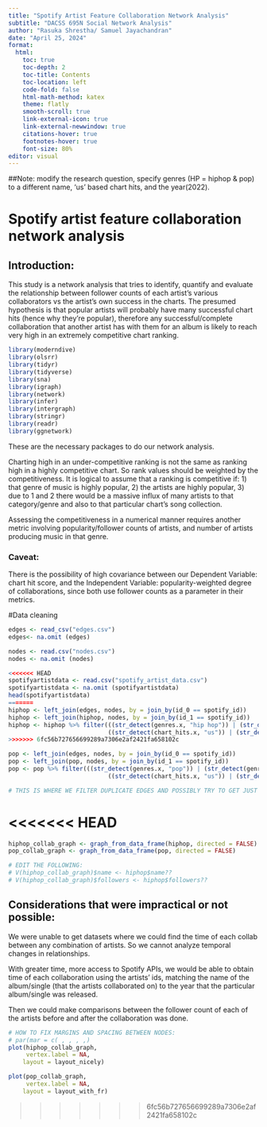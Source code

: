 ```yaml
---
title: "Spotify Artist Feature Collaboration Network Analysis"
subtitle: "DACSS 695N Social Network Analysis"
author: "Rasuka Shrestha/ Samuel Jayachandran"
date: "April 25, 2024"
format: 
  html:
    toc: true
    toc-depth: 2
    toc-title: Contents
    toc-location: left
    code-fold: false
    html-math-method: katex
    theme: flatly
    smooth-scroll: true
    link-external-icon: true
    link-external-newwindow: true
    citations-hover: true
    footnotes-hover: true
    font-size: 80%
editor: visual
---
```


##Note: modify the research question, specify genres (HP = hiphop & pop) to a different name, 'us' based chart hits, and the year(2022).

# Spotify artist feature collaboration network analysis

## Introduction:

This study is a network analysis that tries to identify, quantify and evaluate the relationship between follower counts of each artist's various collaborators vs the artist's own success in the charts. The presumed hypothesis is that popular artists will probably have many successful chart hits (hence why they're popular), therefore any successful/complete collaboration that another artist has with them for an album is likely to reach very high in an extremely competitive chart ranking.

```r
library(moderndive)
library(olsrr)
library(tidyr)
library(tidyverse)
library(sna)
library(igraph)
library(network)
library(infer)
library(intergraph)
library(stringr)
library(readr)
library(ggnetwork)
```

These are the necessary packages to do our network analysis.

Charting high in an under-competitive ranking is not the same as ranking high in a highly competitive chart. So rank values should be weighted by the competitiveness. It is logical to assume that a ranking is competitive if: 1) that genre of music is highly popular, 2) the artists are highly popular, 3) due to 1 and 2 there would be a massive influx of many artists to that category/genre and also to that particular chart's song collection.

Assessing the competitiveness in a numerical manner requires another metric involving popularity/follower counts of artists, and number of artists producing music in that genre.

### Caveat:

There is the possibility of high covariance between our Dependent Variable: chart hit score, and the Independent Variable: popularity-weighted degree of collaborations, since both use follower counts as a parameter in their metrics.

#Data cleaning

```r
edges <- read_csv("edges.csv")
edges<- na.omit (edges)

nodes <- read.csv("nodes.csv")
nodes <- na.omit (nodes)

<<<<<<< HEAD
spotifyartistdata <- read.csv("spotify_artist_data.csv")
spotifyartistdata <- na.omit (spotifyartistdata)
head(spotifyartistdata)
=======
hiphop <- left_join(edges, nodes, by = join_by(id_0 == spotify_id))
hiphop <- left_join(hiphop, nodes, by = join_by(id_1 == spotify_id))
hiphop <- hiphop %>% filter(((str_detect(genres.x, "hip hop")) | (str_detect(genres.y, "hip hop"))) &
                            ((str_detect(chart_hits.x, "us")) | (str_detect(chart_hits.y, "us"))))
>>>>>>> 6fc56b727656699289a7306e2af2421fa658102c

pop <- left_join(edges, nodes, by = join_by(id_0 == spotify_id))
pop <- left_join(pop, nodes, by = join_by(id_1 == spotify_id))
pop <- pop %>% filter(((str_detect(genres.x, "pop")) | (str_detect(genres.y, "pop"))) &
                            ((str_detect(chart_hits.x, "us")) | (str_detect(chart_hits.y, "us"))))

# THIS IS WHERE WE FILTER DUPLICATE EDGES AND POSSIBLY TRY TO GET JUST ONE ROW FOR EACH ARTIST NAME

```
<<<<<<< HEAD
=======

```r

hiphop_collab_graph <- graph_from_data_frame(hiphop, directed = FALSE)
pop_collab_graph <- graph_from_data_frame(pop, directed = FALSE)

# EDIT THE FOLLOWING: 
# V(hiphop_collab_graph)$name <- hiphop$name??
# V(hiphop_collab_graph)$followers <- hiphop$followers??
```

## Considerations that were impractical or not possible:

We were unable to get datasets where we could find the time of each collab between any combination of artists. So we cannot analyze temporal changes in relationships.

With greater time, more access to Spotify APIs, we would be able to obtain time of each collaboration using the artists' ids, matching the name of the album/single (that the artists collaborated on) to the year that the particular album/single was released.

Then we could make comparisons between the follower count of each of the artists before and after the collaboration was done.

```r

# HOW TO FIX MARGINS AND SPACING BETWEEN NODES:
# par(mar = c( , , , ,)
plot(hiphop_collab_graph,
     vertex.label = NA,
    layout = layout_nicely)

plot(pop_collab_graph,
     vertex.label = NA,
    layout = layout_with_fr)
```
>>>>>>> 6fc56b727656699289a7306e2af2421fa658102c
